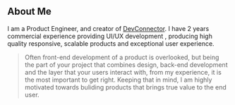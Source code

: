 ## About Me

I am a Product Engineer, and creator of [DevConnector](guarded-thicket-68629.herokuapp.com). I have 2 years commercial experience providing UI/UX development , producing high quality responsive, scalable products and exceptional user experience.

> Often front-end development of a product is overlooked, but being the part of your project that combines design, back-end development and the layer that your users interact with, from my experience, it is the most important to get right.
Keeping that in mind, I am highly motivated towards buliding products that brings true value to the end user.